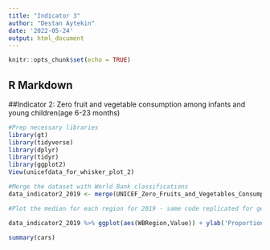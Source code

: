 ---
title: "Indicator 3"
author: "Destan Aytekin"
date: '2022-05-24'
output: html_document
---

```{r setup, include=FALSE}
knitr::opts_chunk$set(echo = TRUE)
```

## R Markdown

##Indicator 2: Zero fruit and vegetable consumption among infants and young children(age 6-23 months)

```{r}

#Prep necessary libraries 
library(gt)
library(tidyverse)
library(dplyr)
library(tidyr)
library(ggplot2)
View(unicefdata_for_whisker_plot_2)
```

```{r}
#Merge the dataset with World Bank classifications
data_indicator2_2019 <- merge(UNICEF_Zero_Fruits_and_Vegetables_Consumption_2019_data, World_Bank_Classifications, by = "Country")
```

```{r}
#Plot the median for each region for 2019 - same code replicated for generating box plot for World Bank Income levels by hyst changing WBRegion into WBIncome in the code below.

data_indicator2_2019 %>% ggplot(aes(WBRegion,Value)) + ylab('Proportion of people who cannot afford a healthy diet') + geom_boxplot() + geom_point()
```

```{r cars}
summary(cars)
```
